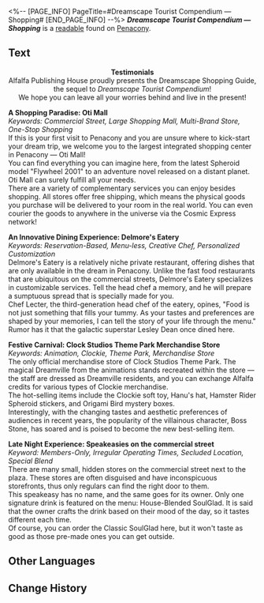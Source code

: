 <%-- [PAGE_INFO]
PageTitle=#Dreamscape Tourist Compendium — Shopping#
[END_PAGE_INFO] --%>
{{Readable Infobox
|id           = 311
|partIds      = 190571
|title        = ''Dreamscape Tourist Compendium &mdash; Shopping''
|image        = Item Penacony Readable 1.png
|world        = Penacony
|parts        = 1
|author       = <!--to be added-->
|description  = One of the Tourist Compendium's sequels that specifically introduces Penacony's landmark shop districts in its various areas.
|part1        = ''Dreamscape Tourist Compendium &mdash; Shopping''
|source1      = {{cx|Source missing}}
|characters   = 
|factions     = Penacony
}}
'''''Dreamscape Tourist Compendium &mdash; Shopping''''' is a [[readable]] found on [[Penacony]].
<!--
==Location==
{{Map Embed|<map name>|<marker id>}}
-->
==Text==
<div align="center">'''Testimonials'''<br />
Alfalfa Publishing House proudly presents the Dreamscape Shopping Guide, the sequel to ''Dreamscape Tourist Compendium''!<br />
We hope you can leave all your worries behind and live in the present!</div>

'''A Shopping Paradise: Oti Mall'''<br />
''Keywords: Commercial Street, Large Shopping Mall, Multi-Brand Store, One-Stop Shopping''<br />
If this is your first visit to Penacony and you are unsure where to kick-start your dream trip, we welcome you to the largest integrated shopping center in Penacony &mdash; Oti Mall!<br />
You can find everything you can imagine here, from the latest Spheroid model "Flywheel 2001" to an adventure novel released on a distant planet. Oti Mall can surely fulfill all your needs.<br />
There are a variety of complementary services you can enjoy besides shopping. All stores offer free shipping, which means the physical goods you purchase will be delivered to your room in the real world. You can even courier the goods to anywhere in the universe via the Cosmic Express network!

'''An Innovative Dining Experience: Delmore's Eatery'''<br />
''Keywords: Reservation-Based, Menu-less, Creative Chef, Personalized Customization''<br />
Delmore's Eatery is a relatively niche private restaurant, offering dishes that are only available in the dream in Penacony. Unlike the fast food restaurants that are ubiquitous on the commercial streets, Delmore's Eatery specializes in customizable services. Tell the head chef a memory, and he will prepare a sumptuous spread that is specially made for you.<br />
Chef Lecter, the third-generation head chef of the eatery, opines, "Food is not just something that fills your tummy. As your tastes and preferences are shaped by your memories, I can tell the story of your life through the menu."<br />
Rumor has it that the galactic superstar Lesley Dean once dined here.

'''Festive Carnival: Clock Studios Theme Park Merchandise Store'''<br />
''Keywords: Animation, Clockie, Theme Park, Merchandise Store''<br />
The only official merchandise store of Clock Studios Theme Park. The magical Dreamville from the animations stands recreated within the store &mdash; the staff are dressed as Dreamville residents, and you can exchange Alfalfa credits for various types of Clockie merchandise.<br />
The hot-selling items include the Clockie soft toy, Hanu's hat, Hamster Rider Spheroid stickers, and Origami Bird mystery boxes.<br />
Interestingly, with the changing tastes and aesthetic preferences of audiences in recent years, the popularity of the villainous character, Boss Stone, has soared and is poised to become the new best-selling item.

'''Late Night Experience: Speakeasies on the commercial street'''<br />
''Keyword: Members-Only, Irregular Operating Times, Secluded Location, Special Blend''<br />
There are many small, hidden stores on the commercial street next to the plaza. These stores are often disguised and have inconspicuous storefronts, thus only regulars can find the right door to them.<br />
This speakeasy has no name, and the same goes for its owner. Only one signature drink is featured on the menu: House-Blended SoulGlad. It is said that the owner crafts the drink based on their mood of the day, so it tastes different each time.<br />
Of course, you can order the Classic SoulGlad here, but it won't taste as good as those pre-made ones you can get outside.

<!--
==Trivia==
* 
-->
==Other Languages==
{{Other Languages
|en   = ''Dreamscape Tourist Compendium &mdash; Shopping''
|zhs  = 《梦境旅游指南-购物篇》
|zht  = 《夢境旅遊指南-購物篇》
|ja   = 『夢境旅行ガイド-ショッピング編』
|ko   = ≪꿈세계 여행 가이드-쇼핑편≫
|es   = «Compendio turístico del paisaje onírico: Compras»
|fr   = ''Guide touristique du Pays des rêves : Shopping''
|ru   = «Туристический справочник Мира грёз: Шопинг»
|th   = "คู่มือท่องเที่ยวแดนฝัน - การซื้อสินค้า"
|vi   = "Hướng Dẫn Du Lịch Cõi Mộng-Mua Sắm"
|de   = „Handbücher für Touristen der Traumlandschaft – Einkaufen“
|id   = "Panduan Wisata Dunia Mimpi - Belanja"
|pt   = "Compêndio Turístico do Mundonírico – Compras"
}}

==Change History==
{{Change History|2.0}}
